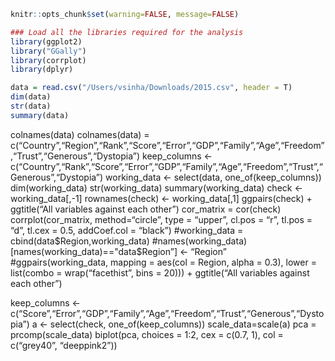 ```r
knitr::opts_chunk$set(warning=FALSE, message=FALSE)
```


```r
### Load all the libraries required for the analysis
library(ggplot2)
library("GGally")
library(corrplot)
library(dplyr)
```

```r
data = read.csv("/Users/vsinha/Downloads/2015.csv", header = T)
dim(data)
str(data)
summary(data)
```
colnames(data)
colnames(data) = c("Country","Region","Rank","Score","Error","GDP","Family","Age","Freedom","Trust","Generous","Dystopia")
keep_columns <- c("Country","Rank","Score","Error","GDP","Family","Age","Freedom","Trust","Generous","Dystopia")
working_data <- select(data, one_of(keep_columns))
dim(working_data)
str(working_data)
summary(working_data)
check <- working_data[,-1]
rownames(check) <- working_data[,1]
ggpairs(check) + ggtitle("All variables against each other")
cor_matrix = cor(check) 
corrplot(cor_matrix, method="circle", type = "upper", cl.pos = "r", tl.pos = "d", tl.cex = 0.5, addCoef.col = "black")
#working_data = cbind(data$Region,working_data)
#names(working_data)[names(working_data)=="data$Region"] <- "Region"
#ggpairs(working_data, mapping = aes(col = Region, alpha = 0.3), lower = list(combo = wrap("facethist", bins = 20))) + ggtitle("All variables against each other")

keep_columns <- c("Score","Error","GDP","Family","Age","Freedom","Trust","Generous","Dystopia")
a <- select(check, one_of(keep_columns))
scale_data=scale(a)
pca = prcomp(scale_data)
biplot(pca, choices = 1:2, cex = c(0.7, 1), col = c("grey40", "deeppink2"))

